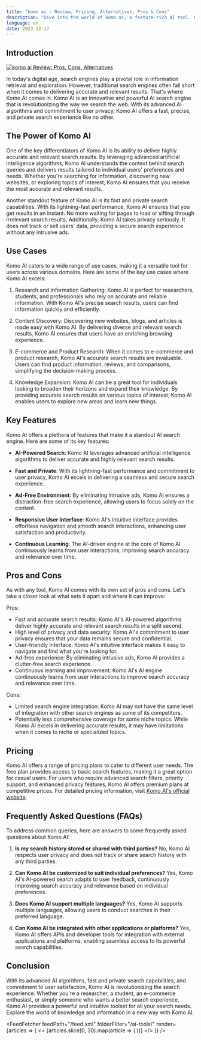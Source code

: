 ```yaml
---
title: "komo ai - Review, Pricing, Alternatives, Pros & Cons"
description: "Dive into the world of komo ai, a feature-rich AI tool. Learn about its features, pricing, and how it's making an impact. Don't miss out!"
language: en
date: 2023-12-17
---
```

        
## Introduction


<BlogHeader />


[![komo ai Review: Pros, Cons, Alternatives](/ai-tools/komo-ai.png)](https://komo.ai/)



In today's digital age, search engines play a pivotal role in information retrieval and exploration. However, traditional search engines often fall short when it comes to delivering accurate and relevant results. That's where Komo AI comes in. Komo AI is an innovative and powerful AI search engine that is revolutionizing the way we search the web. With its advanced AI algorithms and commitment to user privacy, Komo AI offers a fast, precise, and private search experience like no other.

## The Power of Komo AI

One of the key differentiators of Komo AI is its ability to deliver highly accurate and relevant search results. By leveraging advanced artificial intelligence algorithms, Komo AI understands the context behind search queries and delivers results tailored to individual users' preferences and needs. Whether you're searching for information, discovering new websites, or exploring topics of interest, Komo AI ensures that you receive the most accurate and relevant results.

Another standout feature of Komo AI is its fast and private search capabilities. With its lightning-fast performance, Komo AI ensures that you get results in an instant. No more waiting for pages to load or sifting through irrelevant search results. Additionally, Komo AI takes privacy seriously. It does not track or sell users' data, providing a secure search experience without any intrusive ads.

## Use Cases

Komo AI caters to a wide range of use cases, making it a versatile tool for users across various domains. Here are some of the key use cases where Komo AI excels:

1. Research and Information Gathering: Komo AI is perfect for researchers, students, and professionals who rely on accurate and reliable information. With Komo AI's precise search results, users can find information quickly and efficiently.

2. Content Discovery: Discovering new websites, blogs, and articles is made easy with Komo AI. By delivering diverse and relevant search results, Komo AI ensures that users have an enriching browsing experience.

3. E-commerce and Product Research: When it comes to e-commerce and product research, Komo AI's accurate search results are invaluable. Users can find product information, reviews, and comparisons, simplifying the decision-making process.

4. Knowledge Expansion: Komo AI can be a great tool for individuals looking to broaden their horizons and expand their knowledge. By providing accurate search results on various topics of interest, Komo AI enables users to explore new areas and learn new things.

## Key Features

Komo AI offers a plethora of features that make it a standout AI search engine. Here are some of its key features:

- **AI-Powered Search**: Komo AI leverages advanced artificial intelligence algorithms to deliver accurate and highly relevant search results.

- **Fast and Private**: With its lightning-fast performance and commitment to user privacy, Komo AI excels in delivering a seamless and secure search experience.

- **Ad-Free Environment**: By eliminating intrusive ads, Komo AI ensures a distraction-free search experience, allowing users to focus solely on the content.

- **Responsive User Interface**: Komo AI's intuitive interface provides effortless navigation and smooth search interactions, enhancing user satisfaction and productivity.

- **Continuous Learning**: The AI-driven engine at the core of Komo AI continuously learns from user interactions, improving search accuracy and relevance over time.

## Pros and Cons

As with any tool, Komo AI comes with its own set of pros and cons. Let's take a closer look at what sets it apart and where it can improve:

Pros:
- Fast and accurate search results: Komo AI's AI-powered algorithms deliver highly accurate and relevant search results in a split second.
- High level of privacy and data security: Komo AI's commitment to user privacy ensures that your data remains secure and confidential.
- User-friendly interface: Komo AI's intuitive interface makes it easy to navigate and find what you're looking for.
- Ad-free experience: By eliminating intrusive ads, Komo AI provides a clutter-free search experience.
- Continuous learning and improvement: Komo AI's AI engine continuously learns from user interactions to improve search accuracy and relevance over time.

Cons:
- Limited search engine integration: Komo AI may not have the same level of integration with other search engines as some of its competitors.
- Potentially less comprehensive coverage for some niche topics: While Komo AI excels in delivering accurate results, it may have limitations when it comes to niche or specialized topics.

## Pricing

Komo AI offers a range of pricing plans to cater to different user needs. The free plan provides access to basic search features, making it a great option for casual users. For users who require advanced search filters, priority support, and enhanced privacy features, Komo AI offers premium plans at competitive prices. For detailed pricing information, visit [Komo AI's official website](https://komo.ai/).

## Frequently Asked Questions (FAQs)

To address common queries, here are answers to some frequently asked questions about Komo AI:

1. **Is my search history stored or shared with third parties?**
   No, Komo AI respects user privacy and does not track or share search history with any third parties.

2. **Can Komo AI be customized to suit individual preferences?**
   Yes, Komo AI's AI-powered search adapts to user feedback, continuously improving search accuracy and relevance based on individual preferences.

3. **Does Komo AI support multiple languages?**
   Yes, Komo AI supports multiple languages, allowing users to conduct searches in their preferred language.

4. **Can Komo AI be integrated with other applications or platforms?**
   Yes, Komo AI offers APIs and developer tools for integration with external applications and platforms, enabling seamless access to its powerful search capabilities.

## Conclusion

With its advanced AI algorithms, fast and private search capabilities, and commitment to user satisfaction, Komo AI is revolutionizing the search experience. Whether you're a researcher, a student, an e-commerce enthusiast, or simply someone who wants a better search experience, Komo AI provides a powerful and intuitive toolset for all your search needs. Explore the world of knowledge and information in a new way with Komo AI.


<AdComponent />


<FeedFetcher feedPath="/feed.xml" folderFilter="/ai-tools/" render={articles => (
    <>
        <Cards>
            {articles.slice(0, 30).map(article => (
                <Card key={article.link} title={article.title} href={article.link} />
            ))}
        </Cards>
    </>
)} />

